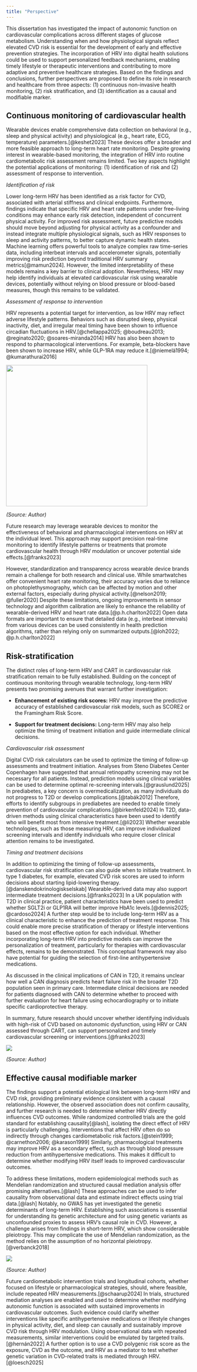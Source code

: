 ```yaml
---
title: "Perspective"
---
```


This dissertation has investigated the impact of autonomic function on cardiovascular complications across different stages of glucose metabolism. Understanding when and how physiological signals reflect elevated CVD risk is essential for the development of early and effective prevention strategies. The incorporation of HRV into digital health solutions could be used to support personalized feedback mechanisms, enabling timely lifestyle or therapeutic interventions and contributing to more adaptive and preventive healthcare strategies. Based on the findings and conclusions, further perspectives are proposed to define its role in research and healthcare from three aspects: (1) continuous non-invasive health monitoring, (2) risk stratification, and (3) identification as a causal and modifiable marker.

## Continuous monitoring of cardiovascular health

Wearable devices enable comprehensive data collection on behavioral (e.g., sleep and physical activity) and physiological (e.g., heart rate, ECG, temperature) parameters.[@keshet2023] These devices offer a broader and more feasible approach to long-term heart rate monitoring. Despite growing interest in wearable-based monitoring, the integration of HRV into routine cardiometabolic risk assessment remains limited. Two key aspects highlight the potential applications of monitoring: (1) identification of risk and (2) assessment of response to intervention.

*Identification of risk*

Lower long-term HRV has been identified as a risk factor for CVD, associated with arterial stiffness and clinical endpoints. Furthermore, findings indicate that specific HRV and heart rate patterns under free-living conditions may enhance early risk detection, independent of concurrent physical activity. For improved risk assessment, future predictive models should move beyond adjusting for physical activity as a confounder and instead integrate multiple physiological signals, such as HRV responses to sleep and activity patterns, to better capture dynamic health states. Machine learning offers powerful tools to analyze complex raw time-series data, including interbeat intervals and accelerometer signals, potentially improving risk prediction beyond traditional HRV summary metrics[@mamun2024]. However, the limited interpretability of these models remains a key barrier to clinical adoption. Nevertheless, HRV may help identify individuals at elevated cardiovascular risk using wearable devices, potentially without relying on blood pressure or blood-based measures, though this remains to be validated.

*Assessment of response to intervention*

HRV represents a potential target for intervention, as low HRV may reflect adverse lifestyle patterns. Behaviors such as disrupted sleep, physical inactivity, diet, and irregular meal timing have been shown to influence circadian fluctuations in HRV.[@chellappa2025; @boudreau2013; @reginato2020; @soares-miranda2014] HRV has also been shown to respond to pharmacological interventions. For example, beta-blockers have been shown to increase HRV, while GLP-1RA may reduce it.[@niemelä1994; @kumarathurai2016]

::: {#fig-smw fig-cap="**Hypothetical scenario of lifestyle and treatment adaptation using HRV in wearable devices**" fig-align="center"}

![](images/smartwatch.png){width="4in"} 
  
*(Source: Author)*
:::

Future research may leverage wearable devices to monitor the effectiveness of behavioral and pharmacological interventions on HRV at the individual level. This approach may support precision real-time monitoring to identify lifestyle patterns or treatments that promote cardiovascular health through HRV modulation or uncover potential side effects.[@franks2023]

However, standardization and transparency across wearable device brands remain a challenge for both research and clinical use. While smartwatches offer convenient heart rate monitoring, their accuracy varies due to reliance on photoplethysmography, which can be affected by motion and other external factors, especially during physical activity.[@nelson2019; @fuller2020] Despite these limitations, ongoing improvements in sensor technology and algorithm calibration are likely to enhance the reliability of wearable-derived HRV and heart rate data.[@p.h.charlton2022] Open data formats are important to ensure that detailed data (e.g., interbeat intervals) from various devices can be used consistently in health prediction algorithms, rather than relying only on summarized outputs.[@loh2022; @p.h.charlton2022]

## Risk-stratification

The distinct roles of long-term HRV and CART in cardiovascular risk stratification remain to be fully established. Building on the concept of continuous monitoring through wearable technology, long-term HRV presents two promising avenues that warrant further investigation:

-   **Enhancement of existing risk scores:** HRV may improve the predictive accuracy of established cardiovascular risk models, such as SCORE2 or the Framingham Risk Score.

-   **Support for treatment decisions:** Long-term HRV may also help optimize the timing of treatment initiation and guide intermediate clinical decisions.

*Cardiovascular risk assessment*

Digital CVD risk calculators can be used to optimize the timing of follow-up assessments and treatment initiation. Analyses from Steno Diabetes Center Copenhagen have suggested that annual retinopathy screening may not be necessary for all patients. Instead, prediction models using clinical variables can be used to determine optimal re-screening intervals.[@grauslund2025] In prediabetes, a key concern is overmedicalization, as many individuals do not progress to T2D or develop complications.[@tabák2012] Therefore, efforts to identify subgroups in prediabetes are needed to enable timely prevention of cardiovascular complications.[@birkenfeld2024] In T2D, data-driven methods using clinical characteristics have been used to identify who will benefit most from intensive treatment.[@li2023] Whether wearable technologies, such as those measuring HRV, can improve individualized screening intervals and identify individuals who require closer clinical attention remains to be investigated.

*Timing and treatment decisions*

In addition to optimizing the timing of follow-up assessments, cardiovascular risk stratification can also guide when to initiate treatment. In type 1 diabetes, for example, elevated CVD risk scores are used to inform decisions about starting lipid-lowering therapy.[@danskendokrinologiskselskab] Wearable-derived data may also support intermediate treatment decisions.[@franks2023] In a UK population with T2D in clinical practice, patient characteristics have been used to predict whether SGLT2i or GLP1RA will better improve HbA1c levels.[@dennis2025; @cardoso2024] A further step would be to include long-term HRV as a clinical characteristic to enhance the prediction of treatment response. This could enable more precise stratification of therapy or lifestyle interventions based on the most effective option for each individual. Whether incorporating long-term HRV into predictive models can improve the personalization of treatment, particularly for therapies with cardiovascular effects, remains to be demonstrated. This conceptual framework may also have potential for guiding the selection of first-line antihypertensive medications.

As discussed in the clinical implications of CAN in T2D, it remains unclear how well a CAN diagnosis predicts heart failure risk in the broader T2D population seen in primary care. Intermediate clinical decisions are needed for patients diagnosed with CAN to determine whether to proceed with further evaluation for heart failure using echocardiography or to initiate specific cardioprotective therapy.

In summary, future research should uncover whether identifying individuals with high-risk of CVD based on autonomic dysfunction, using HRV or CAN assessed through CART, can support personalized and timely cardiovascular screening or interventions.[@franks2023]

::: {#fig-rsp fig-cap="**Conceptual model for risk stratification by autonomic dysfunction**" fig-align="center"}
![](images/strafication_tree_of_CAN(1).png)

*(Source: Author)*
:::

## Effective causal modifiable marker

The findings support a potential etiological link between long-term HRV and CVD risk, providing preliminary evidence consistent with a causal relationship. However, the observed association does not confirm causality, and further research is needed to determine whether HRV directly influences CVD outcomes. While randomized controlled trials are the gold standard for establishing causality[@lash], isolating the direct effect of HRV is particularly challenging. Interventions that affect HRV often do so indirectly through changes cardiometabolic risk factors.[@stein1999; @carnethon2006; @karason1999] Similarly, pharmacological treatments may improve HRV as a secondary effect, such as through blood pressure reduction from antihypertensive medications. This makes it difficult to determine whether modifying HRV itself leads to improved cardiovascular outcomes.

To address these limitations, modern epidemiological methods such as Mendelian randomization and structured causal mediation analysis offer promising alternatives.[@lash] These approaches can be used to infer causality from observational data and estimate indirect effects using trial data.[@lash] Notably, no GWAS has yet investigated the genetic determinants of long-term HRV. Establishing such associations is essential for understanding its genetic architecture and for using genetic variants as unconfounded proxies to assess HRV’s causal role in CVD. However, a challenge arises from findings in short-term HRV, which show considerable pleiotropy. This may complicate the use of Mendelian randomization, as the method relies on the assumption of no horizontal pleiotropy.[@verbanck2018]

::: {#fig-mediation fig-cap="**Suggested mediation of HRV by intervention/observation in the prevention of CVD**" fig-align="center"}
![](images/Mediation_HRV_1.png)

*(Source: Author)*
:::

Future cardiometabolic intervention trials and longitudinal cohorts, whether focused on lifestyle or pharmacological strategies, should, where feasible, include repeated HRV measurements.[@schaarup2024] In trials, structured mediation analyses are enabled and used to determine whether modifying autonomic function is associated with sustained improvements in cardiovascular outcomes. Such evidence could clarify whether interventions like specific antihypertensive medications or lifestyle changes in physical activity, diet, and sleep can causally and sustainably improve CVD risk through HRV modulation. Using observational data with repeated measurements, similar interventions could be emulated by targeted trails.[@hernán2022] A further option is to use a CVD polygenic risk score as the exposure, CVD as the outcome, and HRV as a mediator to test whether genetic variation in CVD-related traits is mediated through HRV.[@loesch2025]

